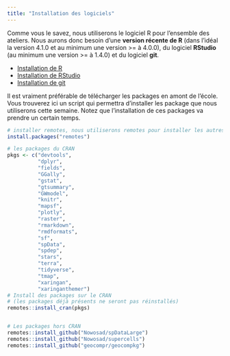 ```yaml
---
title: "Installation des logiciels"
---
```



Comme vous le savez, nous utiliserons le logiciel R pour l'ensemble des ateliers. Nous aurons donc besoin d'une **version récente de R** (dans l'idéal la version 4.1.0 et au minimum une version >= à 4.0.0), du logiciel **RStudio** (au minimum une version >= à 1.4.0) et du logiciel **git**.

-   [Installation de R](https://cran.r-project.org/)
-   [Installation de RStudio](https://www.rstudio.com/products/rstudio/download/#download)
-   [Installation de git](https://git-scm.com/book/fr/v2/D%C3%A9marrage-rapide-Installation-de-Git)

Il est vraiment préférable de télécharger les packages en amont de l'école. Vous trouverez ici un script qui permettra d'installer les package que nous utiliserons cette semaine. Notez que l'installation de ces packages va prendre un certain temps.


```r
# installer remotes, nous utiliserons remotes pour installer les autres packages
install.packages("remotes")

# les packages du CRAN
pkgs <- c("devtools",
          "dplyr", 
          "fields",
          "GGally", 
          "gstat", 
          "gtsummary", 
          "GWmodel", 
          "knitr", 
          "mapsf", 
          "plotly",
          "raster",
          "rmarkdown", 
          "rmdformats",
          "sf",
          "spData",
          "spdep", 
          "stars",
          "terra", 
          "tidyverse", 
          "tmap",
          "xaringan", 
          "xaringanthemer")
# Install des packages sur le CRAN
# (les packages déjà présents ne seront pas réinstallés)
remotes::install_cran(pkgs)


# Les packages hors CRAN
remotes::install_github("Nowosad/spDataLarge")
remotes::install_github("Nowosad/supercells")
remotes::install_github("geocompr/geocompkg")
```
